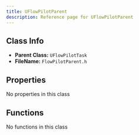 ```yaml
---
title: UFlowPilotParent
description: Reference page for UFlowPilotParent
---
```


## Class Info
- __Parent Class:__ `UFlowPilotTask`
- __FileName:__ `FlowPilotParent.h`

## Properties

No properties in this class

## Functions

No functions in this class
